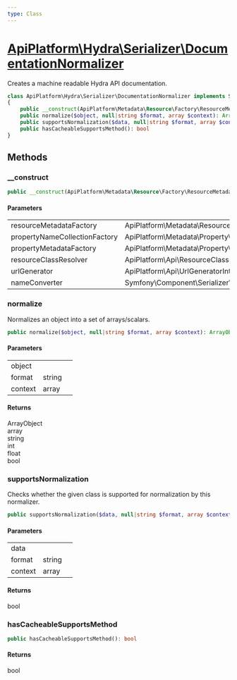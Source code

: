 ```yaml
---
type: Class
---
```


# [ApiPlatform\Hydra\Serializer\DocumentationNormalizer](/docs/reference/Hydra/Serializer/DocumentationNormalizer)

Creates a machine readable Hydra API documentation.


```php
class ApiPlatform\Hydra\Serializer\DocumentationNormalizer implements Symfony\Component\Serializer\Normalizer\NormalizerInterface, Symfony\Component\Serializer\Normalizer\CacheableSupportsMethodInterface
{
    public __construct(ApiPlatform\Metadata\Resource\Factory\ResourceMetadataCollectionFactoryInterface $resourceMetadataFactory, ApiPlatform\Metadata\Property\Factory\PropertyNameCollectionFactoryInterface $propertyNameCollectionFactory, ApiPlatform\Metadata\Property\Factory\PropertyMetadataFactoryInterface $propertyMetadataFactory, ApiPlatform\Api\ResourceClassResolverInterface $resourceClassResolver, ApiPlatform\Api\UrlGeneratorInterface $urlGenerator, null|Symfony\Component\Serializer\NameConverter\NameConverterInterface $nameConverter)
    public normalize($object, null|string $format, array $context): ArrayObject|array|string|int|float|bool
    public supportsNormalization($data, null|string $format, array $context): bool
    public hasCacheableSupportsMethod(): bool
}
```
## Methods

### __construct



```php
public __construct(ApiPlatform\Metadata\Resource\Factory\ResourceMetadataCollectionFactoryInterface $resourceMetadataFactory, ApiPlatform\Metadata\Property\Factory\PropertyNameCollectionFactoryInterface $propertyNameCollectionFactory, ApiPlatform\Metadata\Property\Factory\PropertyMetadataFactoryInterface $propertyMetadataFactory, ApiPlatform\Api\ResourceClassResolverInterface $resourceClassResolver, ApiPlatform\Api\UrlGeneratorInterface $urlGenerator, null|Symfony\Component\Serializer\NameConverter\NameConverterInterface $nameConverter)
```

#### Parameters

<table><tbody>
<tr><td>resourceMetadataFactory</td><td>ApiPlatform\Metadata\Resource\Factory\ResourceMetadataCollectionFactoryInterface</td><td></td></tr><tr><td>propertyNameCollectionFactory</td><td>ApiPlatform\Metadata\Property\Factory\PropertyNameCollectionFactoryInterface</td><td></td></tr><tr><td>propertyMetadataFactory</td><td>ApiPlatform\Metadata\Property\Factory\PropertyMetadataFactoryInterface</td><td></td></tr><tr><td>resourceClassResolver</td><td>ApiPlatform\Api\ResourceClassResolverInterface</td><td></td></tr><tr><td>urlGenerator</td><td>ApiPlatform\Api\UrlGeneratorInterface</td><td></td></tr><tr><td>nameConverter</td><td>Symfony\Component\Serializer\NameConverter\NameConverterInterface</td><td></td></tr>
</tbody>
</table>

### normalize

Normalizes an object into a set of arrays/scalars.

```php
public normalize($object, null|string $format, array $context): ArrayObject|array|string|int|float|bool
```

#### Parameters

<table><tbody>
<tr><td>object</td><td></td><td></td></tr><tr><td>format</td><td>string</td><td></td></tr><tr><td>context</td><td>array</td><td></td></tr>
</tbody>
</table>

#### Returns

ArrayObject<br />array<br />string<br />int<br />float<br />bool

### supportsNormalization

Checks whether the given class is supported for normalization by this normalizer.

```php
public supportsNormalization($data, null|string $format, array $context): bool
```

#### Parameters

<table><tbody>
<tr><td>data</td><td></td><td></td></tr><tr><td>format</td><td>string</td><td></td></tr><tr><td>context</td><td>array</td><td></td></tr>
</tbody>
</table>

#### Returns

bool

### hasCacheableSupportsMethod



```php
public hasCacheableSupportsMethod(): bool
```

#### Returns

bool
